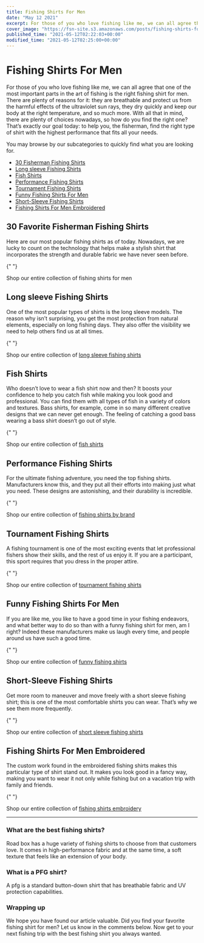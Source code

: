 ```yaml
---
title: Fishing Shirts For Men
date: "May 12 2021"
excerpt: For those of you who love fishing like me, we can all agree that one of the most important parts in the art of fishing is the
cover_image: "https://fsn-site.s3.amazonaws.com/posts/fishing-shirts-for-men.jpg"
published_time: "2021-05-12T02:22:03+00:00"
modified_time: "2021-05-12T02:25:00+00:00"
---
```


# Fishing Shirts For Men

For those of you who love fishing like me, we can all agree that one of the most important parts in the art of fishing is the right fishing shirt for men. There are plenty of reasons for it: they are breathable and protect us from the harmful effects of the ultraviolet sun rays, they dry quickly and keep our body at the right temperature, and so much more. With all that in mind, there are plenty of choices nowadays, so how do you find the right one? That’s exactly our goal today: to help you, the fisherman, find the right type of shirt with the highest performance that fits all your needs.

You may browse by our subcategories to quickly find what you are looking for.

- [30 Fisherman Fishing Shirts](#FishermanFishingShirts "30 Fisherman Fishing Shirts")
- [Long sleeve Fishing Shirts](#LongSleeveFishingShirts "Long sleeve Fishing Shirts")
- [Fish Shirts](#FishShirts "Fish Shirts")
- [Performance Fishing Shirts](#PerformanceFishingShirts "Performance Fishing Shirts")
- [Tournament Fishing Shirts](#TournamentFishingShirts "Tournament Fishing Shirts")
- [Funny Fishing Shirts For Men](#FunnyFishingShirtsForMen "Funny Fishing Shirts For Men")
- [Short-Sleeve Fishing Shirts](#ShortSleeveFishingShirts "Short-Sleeve Fishing Shirts")
- [Fishing Shirts For Men Embroidered](#FishingShirtsForMenEmbroidered "Fishing Shirts For Men Embroidered")

## <a name="FishermanFishingShirts">30 Favorite Fisherman Fishing Shirts</a>

Here are our most popular fishing shirts as of today. Nowadays, we are lucky to count on the technology that helps make a stylish shirt that incorporates the strength and durable fabric we have never seen before.

<Top30Products />{" "}

Shop our entire collection of fishing shirts for men

## <a name="LongSleeveFishingShirts">Long sleeve Fishing Shirts</a>

One of the most popular types of shirts is the long sleeve models. The reason why isn’t surprising, you get the most protection from natural elements, especially on long fishing days. They also offer the visibility we need to help others find us at all times.

<ProductsByCategory category="fishing-shirts-long-sleeve" />{" "}

Shop our entire collection of [long sleeve fishing shirts](/product-category/fishing-shirts-long-sleeve/ "long sleeve fishing shirts")

## <a name="FishShirts">Fish Shirts</a>

Who doesn’t love to wear a fish shirt now and then? It boosts your confidence to help you catch fish while making you look good and professional. You can find them with all types of fish in a variety of colors and textures. Bass shirts, for example, come in so many different creative designs that we can never get enough. The feeling of catching a good bass wearing a bass shirt doesn’t go out of style.

<ProductsByCategory category="fishing-shirts-fish" />{" "}

Shop our entire collection of [fish shirts](/product-category/fishing-shirts-fish/ "fish shirts")

## <a name="PerformanceFishingShirts">Performance Fishing Shirts</a>

For the ultimate fishing adventure, you need the top fishing shirts. Manufacturers know this, and they put all their efforts into making just what you need. These designs are astonishing, and their durability is incredible.

<ProductsByCategory category="fishing-shirts-performance" />{" "}

Shop our entire collection of [fishing shirts by brand](/store/ "fishing shirts by brand")

## <a name="TournamentFishingShirts">Tournament Fishing Shirts</a>

A fishing tournament is one of the most exciting events that let professional fishers show their skills, and the rest of us enjoy it. If you are a participant, this sport requires that you dress in the proper attire.

<ProductsByCategory category="fishing-shirts-tournament" />{" "}

Shop our entire collection of [tournament fishing shirts](/product-category/fishing-shirts-tournament/ "tournament fishing shirts")

## <a name="FunnyFishingShirtsForMen">Funny Fishing Shirts For Men</a>

If you are like me, you like to have a good time in your fishing endeavors, and what better way to do so than with a funny fishing shirt for men, am I right? Indeed these manufacturers make us laugh every time, and people around us have such a good time.

<ProductsByCategory category="fishing-shirts-funny" />{" "}

Shop our entire collection of [funny fishing shirts](/product-category/fishing-shirts-funny/ "funny fishing shirts")

## <a name="ShortSleeveFishingShirts">Short-Sleeve Fishing Shirts</a>

Get more room to maneuver and move freely with a short sleeve fishing shirt; this is one of the most comfortable shirts you can wear. That’s why we see them more frequently.

<ProductsByCategory category="fishing-shirts-short-sleeve" />{" "}

Shop our entire collection of [short sleeve fishing shirts](/product-category/fishing-shirts-short-sleeve/ "short sleeve fishing shirts")

## <a name="FishingShirtsForMenEmbroidered">Fishing Shirts For Men Embroidered</a>

The custom work found in the embroidered fishing shirts makes this particular type of shirt stand out. It makes you look good in a fancy way, making you want to wear it not only while fishing but on a vacation trip with family and friends.

<ProductsByCategory category="fishing-shirts-embroidery" />{" "}

Shop our entire collection of [fishing shirts embroidery](/product-category/fishing-shirts-embroidery/ "fishing shirts embroidery")

---

### What are the best fishing shirts?

Road box has a huge variety of fishing shirts to choose from that customers love. It comes in high-performance fabric and at the same time, a soft texture that feels like an extension of your body.

### What is a PFG shirt?

A pfg is a standard button-down shirt that has breathable fabric and UV protection capabilities.

### Wrapping up

We hope you have found our article valuable. Did you find your favorite fishing shirt for men? Let us know in the comments below. Now get to your next fishing trip with the best fishing shirt you always wanted.
